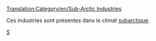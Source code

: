 [[Translation:Category/en/Sub-Arctic Industries]]

Ces industries sont présentes dans le climat [[fr/Manual/Climat#Subarctique|subarctique]].

[[Category:fr/Industries|S]]